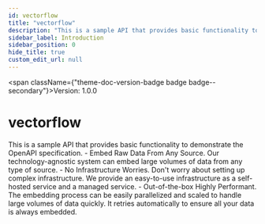 ```yaml
---
id: vectorflow
title: "vectorflow"
description: "This is a sample API that provides basic functionality to demonstrate the OpenAPI specification. - Embed Raw Data From Any Source. Our technology-agnostic system can embed large volumes of data from any type of source. - No Infrastructure Worries. Don't worry about setting up complex infrastructure. We provide an easy-to-use infrastructure as a self-hosted service and a managed service. - Out-of-the-box Highly Performant. The embedding process can be easily parallelized and scaled to handle large volumes of data quickly. It retries automatically to ensure all your data is always embedded."
sidebar_label: Introduction
sidebar_position: 0
hide_title: true
custom_edit_url: null
---
```



<span className={"theme-doc-version-badge badge badge--secondary"}>Version: 1.0.0</span>

# vectorflow



This is a sample API that provides basic functionality to demonstrate the OpenAPI specification. - Embed Raw Data From Any Source. Our technology-agnostic system can embed large volumes of data from any type of source. - No Infrastructure Worries. Don't worry about setting up complex infrastructure. We provide an easy-to-use infrastructure as a self-hosted service and a managed service. - Out-of-the-box Highly Performant. The embedding process can be easily parallelized and scaled to handle large volumes of data quickly. It retries automatically to ensure all your data is always embedded.


      